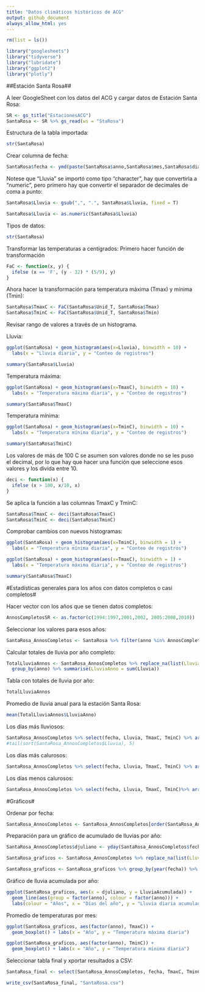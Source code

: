 ```yaml
---
title: "Datos climáticos históricos de ACG"
output: github_document
always_allow_html: yes
---
```


```r
rm(list = ls())
```


```r
library("googlesheets")
library("tidyverse")
library("lubridate")
library("ggplot2")
library("plotly")
```
##Estación Santa Rosa##

A leer GoogleSheet con los datos del ACG y cargar datos de Estación Santa Rosa:
```r
SR <- gs_title("EstacionesACG")
SantaRosa <- SR %>% gs_read(ws = "StaRosa")
```
Estructura de la tabla importada:
```r
str(SantaRosa)
```


Crear columna de fecha:
```r
SantaRosa$fecha <- ymd(paste(SantaRosa$anno,SantaRosa$mes,SantaRosa$dia, sep = '/'))
```
Notese que "Lluvia" se importó como tipo "character", hay que convertirla a "numeric", pero primero hay que convertir el separador de decimales de coma a punto:
```r
SantaRosa$Lluvia <- gsub(",", ".", SantaRosa$Lluvia, fixed = T)
```


```r
SantaRosa$Lluvia <- as.numeric(SantaRosa$Lluvia)
```

Tipos de datos:
```r
str(SantaRosa)
```

Transformar las temperaturas a centígrados:
Primero hacer función de transformación

```r
FaC <- function(x, y) {
  ifelse (x == 'F', (y - 32) * (5/9), y)
}
```

Ahora hacer la transformación para temperatura máxima (Tmax) y mínima (Tmin):
```r
SantaRosa$TmaxC <- FaC(SantaRosa$Unid_T, SantaRosa$Tmax)
SantaRosa$TminC <- FaC(SantaRosa$Unid_T, SantaRosa$Tmin)
```

Revisar rango de valores a través de un histograma.

Lluvia:
```r
ggplot(SantaRosa) + geom_histogram(aes(x=Lluvia), binwidth = 10) +
  labs(x = "Lluvia diaria", y = "Conteo de registros")
```
```r
summary(SantaRosa$Lluvia)
```

Temperatura máxima:
```r
ggplot(SantaRosa) + geom_histogram(aes(x=TmaxC), binwidth = 10) + 
  labs(x = "Temperatura máxima diaria", y = "Conteo de registros")
```
```r
summary(SantaRosa$TmaxC)
```


Temperatura mínima:
```r
ggplot(SantaRosa) + geom_histogram(aes(x=TminC), binwidth = 10) + 
  labs(x = "Temperatura mínima diaria", y = "Conteo de registros")
```
```r
summary(SantaRosa$TminC)
```

Los valores de más de 100 C se asumen son valores donde no se les puso el decimal, por lo que hay que hacer una función que seleccione esos valores y los divida entre 10.
```r
deci <- function(x) {
  ifelse (x > 100, x/10, x)
}
```

Se aplica la función a las columnas TmaxC y TminC:
```r
SantaRosa$TmaxC <- deci(SantaRosa$TmaxC)
SantaRosa$TminC <- deci(SantaRosa$TminC)
```

Comprobar cambios con nuevos histogramas:

```r
ggplot(SantaRosa) + geom_histogram(aes(x=TminC), binwidth = 1) + 
  labs(x = "Temperatura mínima diaria", y = "Conteo de registros")
```

```r
ggplot(SantaRosa) + geom_histogram(aes(x=TmaxC), binwidth = 1) +
  labs(x = "Temperatura máxima diaria", y = "Conteo de registros")
```

```r
summary(SantaRosa$TmaxC)
```


#Estadísticas generales para los años con datos completos o casi completos#

Hacer vector con los años que se tienen datos completos:
```r
AnnosCompletosSR <- as.factor(c(1994:1997,2001,2002, 2005:2008,2010))
```

Seleccionar los valores para esos años:
```r
SantaRosa_AnnosCompletos <- SantaRosa %>% filter(anno %in% AnnosCompletosSR)
```

Calcular totales de lluvia por año completo:
```r
TotalLluviaAnnos <- SantaRosa_AnnosCompletos %>% replace_na(list(Lluvia = 0)) %>% 
  group_by(anno) %>% summarise(LluviaAnno = sum(Lluvia))
```

Tabla con totales de lluvia por año:
```r
TotalLluviaAnnos
```
Promedio de lluvia anual para la estación Santa Rosa:
```r
mean(TotalLluviaAnnos$LluviaAnno)
```

Los días más lluviosos:
```r
SantaRosa_AnnosCompletos %>% select(fecha, Lluvia, TmaxC, TminC) %>% arrange(desc(Lluvia)) %>% slice(1:5)
#tail(sort(SantaRosa_AnnosCompletos$Lluvia), 5)
```

Los días más calurosos:

```r
SantaRosa_AnnosCompletos %>% select(fecha, Lluvia, TmaxC, TminC) %>% arrange(desc(TmaxC)) %>% slice(1:5)
```

Los días menos calurosos:
```r
SantaRosa_AnnosCompletos %>% select(fecha, Lluvia, TmaxC, TminC)%>% arrange(TminC) %>% slice(1:5)
```


#Gráficos#

Ordenar por fecha:
```r
SantaRosa_AnnosCompletos <- SantaRosa_AnnosCompletos[order(SantaRosa_AnnosCompletos$fecha),]
```

Preparación para un gráfico de acumulado de lluvias por año:
```r
SantaRosa_AnnosCompletos$djuliano <- yday(SantaRosa_AnnosCompletos$fecha)

SantaRosa_graficos <- SantaRosa_AnnosCompletos %>% replace_na(list(Lluvia = 0))

SantaRosa_graficos <- SantaRosa_graficos %>% group_by(year(fecha)) %>% mutate(LluviaAcumulada = cumsum(Lluvia))
```

Gráfico de lluvia acumulada por año:
```r
ggplot(SantaRosa_graficos, aes(x = djuliano, y = LluviaAcumulada)) +
  geom_line(aes(group = factor(anno), colour = factor(anno))) +
  labs(colour = "Años", x = "Días del año", y = "Lluvia diaria acumulada")
```


Promedio de temperaturas por mes:
```r
ggplot(SantaRosa_graficos, aes(factor(anno), TmaxC)) +
  geom_boxplot() + labs(x = "Año", y = "Temperatura máxima diaria")
```

```r
ggplot(SantaRosa_graficos, aes(factor(anno), TminC)) +
  geom_boxplot() + labs(x = "Año", y = "Temperatura mínima diaria")
```

Seleccionar tabla final y xportar resultados a CSV:
```r
SantaRosa_final <- select(SantaRosa_AnnosCompletos, fecha, TmaxC, TminC, Lluvia)

write_csv(SantaRosa_final, "SantaRosa.csv")
```

